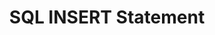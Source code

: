 ---
id: "db_mq_007"
questionType: "MULTIPLE_CHOICE"
title: "SQL INSERT Statement"
description: "Which SQL statement is used to add new data to a table?"
difficulty: "EASY"
category: "Database"
options:
  - "ADD"
  - "INSERT"
  - "UPDATE"
  - "APPEND"
correctAnswer: 1
---